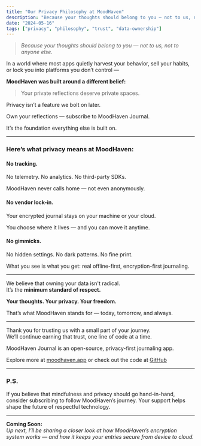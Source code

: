 ```yaml
---
title: "Our Privacy Philosophy at MoodHaven"
description: "Because your thoughts should belong to you — not to us, not to anyone else."
date: "2024-05-16"
tags: ["privacy", "philosophy", "trust", "data-ownership"]
---
```


> *Because your thoughts should belong to you — not to us, not to anyone else.*

In a world where most apps quietly harvest your behavior, sell your habits, or lock you into platforms you don’t control —  

**MoodHaven was built around a different belief:**

> Your private reflections deserve private spaces.

Privacy isn’t a feature we bolt on later.  

Own your reflections — subscribe to MoodHaven Journal.

It’s the foundation everything else is built on.

---

### Here’s what privacy means at MoodHaven:

#### No tracking.  
No telemetry. No analytics. No third-party SDKs.  

MoodHaven never calls home — not even anonymously.

#### No vendor lock-in.  
Your encrypted journal stays on your machine or your cloud.  

You choose where it lives — and you can move it anytime.

#### No gimmicks.  
No hidden settings. No dark patterns. No fine print.  

What you see is what you get: real offline-first, encryption-first journaling.

---

We believe that owning your data isn't radical.  
It’s the **minimum standard of respect.**

**Your thoughts. Your privacy. Your freedom.**

That’s what MoodHaven stands for — today, tomorrow, and always.

---

Thank you for trusting us with a small part of your journey.  
We’ll continue earning that trust, one line of code at a time.

MoodHaven Journal is an open-source, privacy-first journaling app.  

Explore more at [moodhaven.app](https://moodhaven.app) or check out the code at [GitHub](https://github.com/kenlacroix/MoodHavenJournal)

---

### P.S.

If you believe that mindfulness and privacy should go hand-in-hand, consider subscribing to follow MoodHaven’s journey. Your support helps shape the future of respectful technology.

---

**Coming Soon:**  
*Up next, I’ll be sharing a closer look at how MoodHaven’s encryption system works — and how it keeps your entries secure from device to cloud.*

